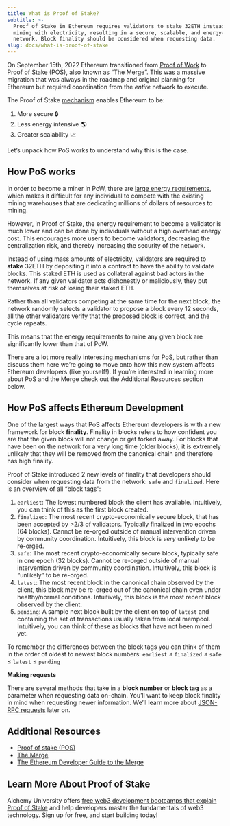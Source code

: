 ```yaml
---
title: What is Proof of Stake?
subtitle: >-
  Proof of Stake in Ethereum requires validators to stake 32ETH instead of
  mining with electricity, resulting in a secure, scalable, and energy-efficient
  network. Block finality should be considered when requesting data.
slug: docs/what-is-proof-of-stake
---
```



On September 15th, 2022 Ethereum transitioned from [Proof of Work](/docs/proof-of-work) to Proof of Stake (POS), also known as “The Merge”. This was a massive migration that was always in the roadmap and original planning for Ethereum but required coordination from the *entire* network to execute.

The Proof of Stake [mechanism](/docs/what-are-blockchain-consensus-mechanisms) enables Ethereum to be:

1. More secure 🔒
2. Less energy intensive 🌎
3. Greater scalability 📈

Let’s unpack how PoS works to understand why this is the case.

## How PoS works

In order to become a miner in PoW, there are [large energy requirements](/docs/hashing-algorithm), which makes it difficult for any individual to compete with the existing mining warehouses that are dedicating millions of dollars of resources to mining.

However, in Proof of Stake, the energy requirement to become a validator is much lower and can be done by individuals without a high overhead energy cost. This encourages more users to become validators, decreasing the centralization risk, and thereby increasing the security of the network.

Instead of using mass amounts of electricity, validators are required to **stake** 32ETH by depositing it into a contract to have the ability to validate blocks. This staked ETH is used as collateral against bad actors in the network. If any given validator acts dishonestly or maliciously, they put themselves at risk of losing their staked ETH.

Rather than all validators competing at the same time for the next block, the network randomly selects a validator to propose a block every 12 seconds, all the other validators verify that the proposed block is correct, and the cycle repeats.

This means that the energy requirements to mine any given block are significantly lower than that of PoW.

<Info>
  There are a lot more really interesting mechanisms for PoS, but rather than discuss them here we’re going to move onto how this new system affects Ethereum developers (like yourself!). If you’re interested in learning more about PoS and the Merge check out the Additional Resources section below.
</Info>

## How PoS affects Ethereum Development

One of the largest ways that PoS affects Ethereum developers is with a new framework for block **finality**. Finality in blocks refers to how confident you are that the given block will not change or get forked away. For blocks that have been on the network for a very long time (older blocks), it is extremely unlikely that they will be removed from the canonical chain and therefore has high finality.

Proof of Stake introduced 2 new levels of finality that developers should consider when requesting data from the network: `safe` and `finalized`. Here is an overview of all “block tags”:

1. `earliest`: The lowest numbered block the client has available. Intuitively, you can think of this as the first block created.
2. `finalized`: The most recent crypto-economically secure block, that has been accepted by >2/3 of validators. Typically finalized in two epochs (64 blocks). Cannot be re-orged outside of manual intervention driven by community coordination. Intuitively, this block is *very* unlikely to be re-orged.
3. `safe`: The most recent crypto-economically secure block, typically safe in one epoch (32 blocks). Cannot be re-orged outside of manual intervention driven by community coordination. Intuitively, this block is “unlikely” to be re-orged.
4. `latest`: The most recent block in the canonical chain observed by the client, this block may be re-orged out of the canonical chain even under healthy/normal conditions. Intuitively, this block is the most recent block observed by the client.
5. `pending`: A sample next block built by the client on top of `latest` and containing the set of transactions usually taken from local mempool. Intuitively, you can think of these as blocks that have not been mined yet.

To remember the differences between the block tags you can think of them in the order of oldest to newest block numbers: `earliest` ≤ `finalized` ≤ `safe` ≤ `latest` ≤ `pending`

**Making requests**

There are several methods that take in a **block number** or **block tag** as a parameter when requesting data on-chain. You’ll want to keep block finality in mind when requesting newer information. We’ll learn more about [JSON-RPC requests](/docs/how-to-read-data-with-json-rpc) later on.

## Additional Resources

* [Proof of stake (POS)](https://ethereum.org/en/developers/docs/consensus-mechanisms/pos/)
* [The Merge](https://www.alchemy.com/the-merge)
* [The Ethereum Developer Guide to the Merge](/reference/ethereum-developer-guide-to-the-merge)

## Learn More About Proof of Stake

Alchemy University offers [free web3 development bootcamps that explain Proof of Stake](https://university.alchemy.com/ethereum) and help developers master the fundamentals of web3 technology. Sign up for free, and start building today!
